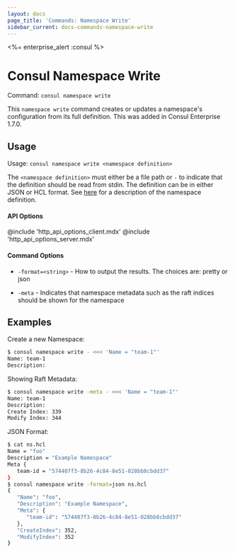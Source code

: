 ```yaml
---
layout: docs
page_title: 'Commands: Namespace Write'
sidebar_current: docs-commands-namespace-write
---
```


<%= enterprise_alert :consul %>

# Consul Namespace Write

Command: `consul namespace write`

This `namespace write` command creates or updates a namespace's configuration from its full definition. This was added in Consul Enterprise 1.7.0.

## Usage

Usage: `consul namespace write <namespace definition>`

The `<namespace definition>` must either be a file path or `-` to indicate that
the definition should be read from stdin. The definition can be in either JSON
or HCL format. See [here](/docs/enterprise/namespaces/index.html#namespace-definition) for a description of the namespace definition.

#### API Options

@include 'http_api_options_client.mdx'
@include 'http_api_options_server.mdx'

#### Command Options

- `-format=<string>` - How to output the results. The choices are: pretty or json

- `-meta` - Indicates that namespace metadata such as the raft indices should be
  shown for the namespace

## Examples

Create a new Namespace:

```sh
$ consul namespace write - <<< 'Name = "team-1"'
Name: team-1
Description:
```

Showing Raft Metadata:

```sh
$ consul namespace write -meta - <<< 'Name = "team-1"'
Name: team-1
Description:
Create Index: 339
Modify Index: 344
```

JSON Format:

```sh
$ cat ns.hcl
Name = "foo"
Description = "Example Namespace"
Meta {
   team-id = "574407f3-8b26-4c84-8e51-028bb8cbdd37"
}
$ consul namespace write -format=json ns.hcl
{
   "Name": "foo",
   "Description": "Example Namespace",
   "Meta": {
      "team-id": "574407f3-8b26-4c84-8e51-028bb8cbdd37"
   },
   "CreateIndex": 352,
   "ModifyIndex": 352
}
```
